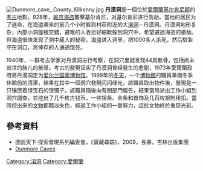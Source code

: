 [[File:Dunmore_cave,_County_Kilkenny.jpg|thumb]]
'''丹漠洞'''是一個位於[[愛爾蘭|愛爾蘭]][[基尔肯尼郡|基尔肯尼郡]]的[[考古|考古]]地點。928年，[[維京|維京]][[海盜|海盜]]襲擊基尔肯尼，对基尔肯尼进行洗劫。當地的居民为了逃命，在海盗袭来的前几个小时躲到村莊附近的大[[溶洞|溶洞]]--丹漠洞。丹漠洞地形复杂，內部小洞盤根交錯，避难的人收拾好細軟躲到洞穴中，希望避過海盜的搶劫。但海盗很快发现了洞中藏人的秘密，海盗进入洞里，把1000多人杀死，然后駐紮守在洞口，將倖存的人通通饿死。

1940年，一群考古学家对丹漠洞进行考察，在洞穴里就发现44具骸骨，包括尚未出世的胎儿的骸骨。考古的發現证实了丹漠洞曾经發生的悲剧，1973年愛爾蘭政府將丹漠洞定为[[爱尔兰国家博物馆|爱尔兰国家博物馆]]。1999年的[[冬天|冬天]]，一个[[博物館|博物館]]的職員準備冬季休館前的清潔，結果在其中一個洞穴發現闪闪绿光，該職員取出物件後，發現是一只镶嵌着绿宝石的银镯子。該職員隨後向有關部門報告，結果當局派出工作小組到洞穴調查，並挖出了几千枚古钱币，一些银条、金条和首饰及几百枚银制纽扣。當時挖出来的[[文物|文物]]都黯淡失色，經過工作小組的一番努力，這批文物終於重现光彩。
== 參考資料 ==
* 圖說天下·探索發現系列編委會，《寶藏尋踪》，2009，長春，吉林出版集團
* [http://www.showcaves.com/english/ie/showcaves/Dunmore.html Dunmore Caves]{{Wayback|url=http://www.showcaves.com/english/ie/showcaves/Dunmore.html |date=20200215184508 }}
{{歐洲歷史小作品}}
{{Ireland-stub}}

[[Category:溶洞|Category:溶洞]]
[[Category:愛爾蘭|Category:愛爾蘭]]